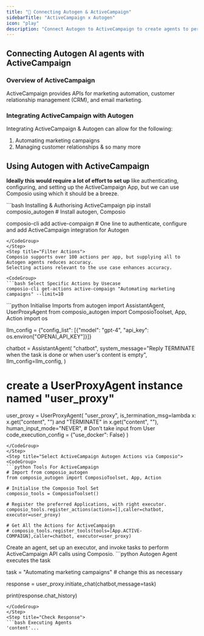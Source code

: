 ```yaml
---
title: "🚀 Connecting Autogen & ActiveCampaign"
sidebarTitle: "ActiveCampaign x Autogen"
icon: "play"
description: "Connect Autogen to ActiveCampaign to create agents to perform tasks using natural language"
---
```


## Connecting Autogen AI agents with ActiveCampaign

### Overview of ActiveCampaign

ActiveCampaign provides APIs for marketing automation, customer relationship management (CRM), and email marketing.

### Integrating ActiveCampaign with Autogen

Integrating ActiveCampaign & Autogen can allow for the following:

1. Automating marketing campaigns
2. Managing customer relationships
& so many more

## Using Autogen with ActiveCampaign

<Steps>
<Step title="Setting Up the Environment">

**Ideally this would require a lot of effort to set up** like authenticating, configuring, and setting up the ActiveCampaign App, but we can use Composio using which it should be a breeze.

<CodeGroup>
```bash Installing & Authorising ActiveCampaign
pip install composio_autogen # Install autogen, Composio 

composio-cli add active-compaign # One line to authenticate, configure and add ActiveCampaign integration for Autogen
```
</CodeGroup>
</Step>
<Step title="Filter Actions">
Composio supports over 100 actions per app, but supplying all to Autogen agents reduces accuracy.
Selecting actions relevant to the use case enhances accuracy.

<CodeGroup>
```bash Select Specific Actions by Usecase
composio-cli get-actions active-compaign "Automating marketing campaigns" --limit=10
```
</CodeGroup>

</Step>
<Step title="Import Base Packages">

<CodeGroup>
```python Initialise Imports
from autogen import AssistantAgent, UserProxyAgent
from composio_autogen import ComposioToolset, App, Action
import os

llm_config = {"config_list": [{"model": "gpt-4", "api_key": os.environ["OPENAI_API_KEY"]}]}

chatbot = AssistantAgent(
    "chatbot",
    system_message="Reply TERMINATE when the task is done or when user's content is empty",
    llm_config=llm_config,
)

# create a UserProxyAgent instance named "user_proxy"
user_proxy = UserProxyAgent(
    "user_proxy",
    is_termination_msg=lambda x: x.get("content", "") and "TERMINATE" in x.get("content", ""),
    human_input_mode="NEVER", # Don't take input from User
    code_execution_config = {"use_docker": False}
)
```
</CodeGroup>
</Step>
<Step title="Select ActiveCampaign Autogen Actions via Composio">
<CodeGroup>
```python Tools For ActiveCampaign
# Import from composio_autogen
from composio_autogen import ComposioToolset, App, Action

# Initialise the Composio Tool Set
composio_tools = ComposioToolset()

# Register the preferred Applications, with right executor. 
composio_tools.register_actions(actions=[],caller=chatbot, executor=user_proxy)

# Get All the Actions for ActiveCampaign
# composio_tools.register_tools(tools=[App.ACTIVE-COMPAIGN],caller=chatbot, executor=user_proxy) 
```
</CodeGroup>
</Step>
<Step title="Execute the Agent">
Create an agent, set up an executor, and invoke tasks to perform ActiveCampaign API calls using Composio. 
<CodeGroup>
```python Autogen Agent executes the task

task = "Automating marketing campaigns" # change this as necessary

response = user_proxy.initiate_chat(chatbot,message=task)

print(response.chat_history)
```
</CodeGroup>
</Step>
<Step title="Check Response">
```bash Executing Agents
'content'...
```
</Step>
</Steps>
